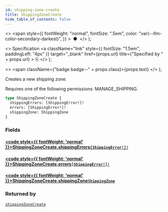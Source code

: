 ```yaml
---
id: shipping-zone-create
title: ShippingZoneCreate
hide_table_of_contents: false
---
```


  <>
    <span
      style={{
        fontWeight: "normal",
        fontSize: ".5em",
        color: "var(--ifm-color-secondary-darkest)",
      }}
    >
      &nbsp;●&nbsp;
    </span>
  </>
);

  <>
    Specification
    <a
      className="link"
      style={{ fontSize: "1.5em", paddingLeft: "4px" }}
      target="\_blank"
      href={props.url}
      title={"Specified by " + props.url}
    >
      ⎘
    </a>
  </>
);

  <>
    <span className={"badge badge--" + props.class}>{props.text}</span>
  </>
);

Creates a new shipping zone.

Requires one of the following permissions: MANAGE_SHIPPING.

```graphql
type ShippingZoneCreate {
  shippingErrors: [ShippingError!]!
  errors: [ShippingError!]!
  shippingZone: ShippingZone
}
```

### Fields

#### [<code style={{ fontWeight: 'normal' }}>ShippingZoneCreate.<b>shippingErrors</b></code>](#)<Bullet />[`[ShippingError!]!`](../../../storefront/shipping/objects/shipping-error) <Badge class="secondary" text="non-null"/> <Badge class="secondary" text="object"/>

>

#### [<code style={{ fontWeight: 'normal' }}>ShippingZoneCreate.<b>errors</b></code>](#)<Bullet />[`[ShippingError!]!`](../../../storefront/shipping/objects/shipping-error) <Badge class="secondary" text="non-null"/> <Badge class="secondary" text="object"/>

>

#### [<code style={{ fontWeight: 'normal' }}>ShippingZoneCreate.<b>shippingZone</b></code>](#)<Bullet />[`ShippingZone`](../../../storefront/shipping/objects/shipping-zone) <Badge class="secondary" text="object"/>

>

### Returned by

[`shippingZoneCreate`](../../../storefront/shipping/mutations/shipping-zone-create) <Badge class="secondary" text="mutation"/>

